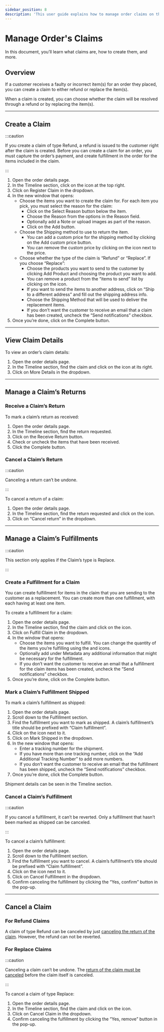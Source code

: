 ```yaml
---
sidebar_position: 8
description: 'This user guide explains how to manage order claims on the Medusa Admin. Learn how to create claims, manage their returns and fulfillments, and more.'
---
```



# Manage Order's Claims

In this document, you’ll learn what claims are, how to create them, and more.

## Overview

If a customer receives a faulty or incorrect item(s) for an order they placed, you can create a claim to either refund or replace the item(s).

When a claim is created, you can choose whether the claim will be resolved through a refund or by replacing the item(s).

---

## Create a Claim

:::caution

If you create a claim of type Refund, a refund is issued to the customer right after the claim is created. Before you can create a claim for an order, you must capture the order’s payment, and create fulfillment in the order for the items included in the claim.

:::

1. Open the order details page.
2. In the Timeline section, click on the <UiIcon lightIcon="https://res.cloudinary.com/dza7lstvk/image/upload/v1667999308/Medusa%20Docs/UI%20Icons/1ordBC6_ssysel.png" darkIcon="https://res.cloudinary.com/dza7lstvk/image/upload/v1667999326/Medusa%20Docs/UI%20Icons/dSwWYBH_stzgoi.png" alt="three dots" /> icon at the top right.
3. Click on Register Claim in the dropdown.
4. In the new window that opens:
    - Choose the items you want to create the claim for. For each item you pick, you must select the reason for the claim:
        - Click on the Select Reason button below the item.
        - Choose the Reason from the options in the Reason field.
        - Optionally add a Note or upload images as part of the reason.
        - Click on the Add button.
    - Choose the Shipping method to use to return the item.
        - You can add a custom price for the shipping method by clicking on the Add custom price button.
        - You can remove the custom price by clicking on the <UiIcon lightIcon="https://res.cloudinary.com/dza7lstvk/image/upload/v1667999273/Medusa%20Docs/UI%20Icons/7hztVhj_mj6mxu.png" darkIcon="https://res.cloudinary.com/dza7lstvk/image/upload/v1667999290/Medusa%20Docs/UI%20Icons/1yp4PNt_vzwnhf.png" alt="trash" /> icon next to the price.
    - Choose whether the type of the claim is “Refund” or “Replace”. If you choose “Replace”:
        - Choose the products you want to send to the customer by clicking Add Product and choosing the product you want to add.
        - You can remove a product from the “items to send” list by clicking on the <UiIcon lightIcon="https://res.cloudinary.com/dza7lstvk/image/upload/v1667999273/Medusa%20Docs/UI%20Icons/7hztVhj_mj6mxu.png" darkIcon="https://res.cloudinary.com/dza7lstvk/image/upload/v1667999290/Medusa%20Docs/UI%20Icons/1yp4PNt_vzwnhf.png" alt="trash" /> icon.
        - If you want to send the items to another address, click on “Ship to a different address” and fill out the shipping address info.
        - Choose the Shipping Method that will be used to deliver the replacement items.
        - If you don’t want the customer to receive an email that a claim has been created, uncheck the “Send notifications” checkbox.
5. Once you’re done, click on the Complete button.

---

## View Claim Details

To view an order’s claim details:

1. Open the order details page.
2. In the Timeline section, find the claim and click on the <UiIcon lightIcon="https://res.cloudinary.com/dza7lstvk/image/upload/v1667999308/Medusa%20Docs/UI%20Icons/1ordBC6_ssysel.png" darkIcon="https://res.cloudinary.com/dza7lstvk/image/upload/v1667999326/Medusa%20Docs/UI%20Icons/dSwWYBH_stzgoi.png" alt="three dots" /> icon at its right.
3. Click on More Details in the dropdown.

---

## Manage a Claim’s Returns

### Receive a Claim’s Return

To mark a claim’s return as received:

1. Open the order details page.
2. In the Timeline section, find the return requested.
3. Click on the Receive Return button.
4. Check or uncheck the items that have been received.
5. Click the Complete button.

### Cancel a Claim’s Return

:::caution

Canceling a return can’t be undone.

:::

To cancel a return of a claim:

1. Open the order details page.
2. In the Timeline section, find the return requested and click on the <UiIcon lightIcon="https://res.cloudinary.com/dza7lstvk/image/upload/v1667999308/Medusa%20Docs/UI%20Icons/1ordBC6_ssysel.png" darkIcon="https://res.cloudinary.com/dza7lstvk/image/upload/v1667999326/Medusa%20Docs/UI%20Icons/dSwWYBH_stzgoi.png" alt="three dots" /> icon.
3. Click on “Cancel return” in the dropdown.

---

## Manage a Claim’s Fulfillments

:::caution

This section only applies if the Claim’s type is Replace.

:::

### Create a Fulfillment for a Claim

You can create fulfillment for items in the claim that you are sending to the customer as a replacement. You can create more than one fulfillment, with each having at least one item.

To create a fulfillment for a claim:

1. Open the order details page.
2. In the Timeline section, find the claim and click on the <UiIcon lightIcon="https://res.cloudinary.com/dza7lstvk/image/upload/v1667999308/Medusa%20Docs/UI%20Icons/1ordBC6_ssysel.png" darkIcon="https://res.cloudinary.com/dza7lstvk/image/upload/v1667999326/Medusa%20Docs/UI%20Icons/dSwWYBH_stzgoi.png" alt="three dots" /> icon.
3. Click on Fulfill Claim in the dropdown.
4. In the window that opens:
    - Choose the items you want to fulfill. You can change the quantity of the items you’re fulfilling using the <UiIcon lightIcon="https://res.cloudinary.com/dza7lstvk/image/upload/v1667999131/Medusa%20Docs/UI%20Icons/1hL8NiW_lqmjcq.png" darkIcon="https://res.cloudinary.com/dza7lstvk/image/upload/v1667999150/Medusa%20Docs/UI%20Icons/8LtkPqW_jyqz5i.png" alt="plus" /> and <UiIcon lightIcon="https://res.cloudinary.com/dza7lstvk/image/upload/v1667999351/Medusa%20Docs/UI%20Icons/EGk9uYD_a7rwhs.png" darkIcon="https://res.cloudinary.com/dza7lstvk/image/upload/v1667999366/Medusa%20Docs/UI%20Icons/XvkBK8p_dzhzfx.png" alt="minus" /> icons.
    - Optionally add under Metadata any additional information that might be necessary for the fulfillment.
    - If you don’t want the customer to receive an email that a fulfillment for the claim items has been created, uncheck the “Send notifications” checkbox.
5. Once you’re done, click on the Complete button.

### Mark a Claim’s Fulfillment Shipped

To mark a claim’s fulfillment as shipped:

1. Open the order details page.
2. Scroll down to the Fulfillment section.
3. Find the fulfillment you want to mark as shipped. A claim’s fulfillment’s title should be prefixed with “Claim fulfillment”.
4. Click on the <UiIcon lightIcon="https://res.cloudinary.com/dza7lstvk/image/upload/v1667999308/Medusa%20Docs/UI%20Icons/1ordBC6_ssysel.png" darkIcon="https://res.cloudinary.com/dza7lstvk/image/upload/v1667999326/Medusa%20Docs/UI%20Icons/dSwWYBH_stzgoi.png" alt="three dots" /> icon next to it.
5. Click on Mark Shipped in the dropdown.
6. In the new window that opens:
    - Enter a tracking number for the shipment.
    - If you have more than one tracking number, click on the “Add Additional Tracking Number” to add more numbers.
    - If you don’t want the customer to receive an email that the fulfillment has been shipped, uncheck the “Send notifications” checkbox.
7. Once you’re done, click the Complete button.

Shipment details can be seen in the Timeline section.

### Cancel a Claim’s Fulfillment

:::caution

If you cancel a fulfillment, it can’t be reverted. Only a fulfillment that hasn’t been marked as shipped can be canceled.

:::

To cancel a claim’s fulfillment:

1. Open the order details page.
2. Scroll down to the Fulfillment section.
3. Find the fulfillment you want to cancel. A claim’s fulfillment’s title should be prefixed with “Claim fulfillment”.
4. Click on the <UiIcon lightIcon="https://res.cloudinary.com/dza7lstvk/image/upload/v1667999308/Medusa%20Docs/UI%20Icons/1ordBC6_ssysel.png" darkIcon="https://res.cloudinary.com/dza7lstvk/image/upload/v1667999326/Medusa%20Docs/UI%20Icons/dSwWYBH_stzgoi.png" alt="three dots" /> icon next to it.
5. Click on Cancel Fulfillment in the dropdown.
6. Confirm canceling the fulfillment by clicking the “Yes, confirm” button in the pop-up.

---

## Cancel a Claim

### For Refund Claims

A claim of type Refund can be canceled by just [canceling the return of the claim](#cancel-a-claims-return). However, the refund can not be reverted.

### For Replace Claims

:::caution

Canceling a claim can’t be undone. The [return of the claim must be canceled](#cancel-a-claims-return) before the claim itself is canceled.

:::

To cancel a claim of type Replace:

1. Open the order details page.
2. In the Timeline section, find the claim and click on the <UiIcon lightIcon="https://res.cloudinary.com/dza7lstvk/image/upload/v1667999308/Medusa%20Docs/UI%20Icons/1ordBC6_ssysel.png" darkIcon="https://res.cloudinary.com/dza7lstvk/image/upload/v1667999326/Medusa%20Docs/UI%20Icons/dSwWYBH_stzgoi.png" alt="three dots" /> icon.
3. Click on Cancel Claim in the dropdown.
4. Confirm canceling the fulfillment by clicking the “Yes, remove” button in the pop-up.